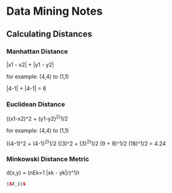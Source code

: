 # Data Mining Notes

## Calculating Distances

### Manhattan Distance

|x1 - x2| + |y1 - y2| 

for example: (4,4) to (1,1)

|4-1| + |4-1| = 6

### Euclidean Distance

((x1-x2)^2 + (y1-y2)^2)^1/2 

for example: (4,4) to (1,1)

((4-1)^2 + (4-1)^2)^1/2
((3)^2 + (3)^2)^1/2
(9 + 9)^1/2
(18)^1/2 = 4.24

### Minkowski Distance Metric

d(x,y) = (nEk=1 |xk - yk|r)^1/r

```r
$$X_i$$
```
